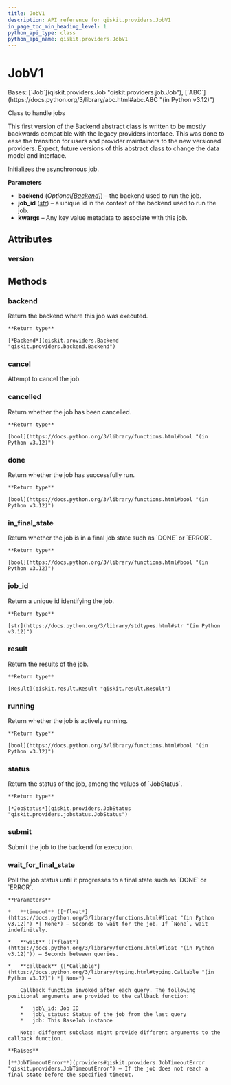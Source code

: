 ```yaml
---
title: JobV1
description: API reference for qiskit.providers.JobV1
in_page_toc_min_heading_level: 1
python_api_type: class
python_api_name: qiskit.providers.JobV1
---
```


# JobV1

<Class id="qiskit.providers.JobV1" isDedicatedPage={true} github="https://github.com/Qiskit/qiskit/tree/stable/1.1/qiskit/providers/job.py#L42-L147" signature="qiskit.providers.JobV1(backend, job_id, **kwargs)">
  Bases: [`Job`](qiskit.providers.Job "qiskit.providers.job.Job"), [`ABC`](https://docs.python.org/3/library/abc.html#abc.ABC "(in Python v3.12)")

  Class to handle jobs

  This first version of the Backend abstract class is written to be mostly backwards compatible with the legacy providers interface. This was done to ease the transition for users and provider maintainers to the new versioned providers. Expect, future versions of this abstract class to change the data model and interface.

  Initializes the asynchronous job.

  **Parameters**

  *   **backend** (*Optional\[*[*Backend*](qiskit.providers.Backend "qiskit.providers.Backend")*]*) – the backend used to run the job.
  *   **job\_id** ([*str*](https://docs.python.org/3/library/stdtypes.html#str "(in Python v3.12)")) – a unique id in the context of the backend used to run the job.
  *   **kwargs** – Any key value metadata to associate with this job.

  ## Attributes

  ### version

  <Attribute id="qiskit.providers.JobV1.version" attributeValue="1" />

  ## Methods

  ### backend

  <Function id="qiskit.providers.JobV1.backend" github="https://github.com/Qiskit/qiskit/tree/stable/1.1/qiskit/providers/job.py#L72-L76" signature="backend()">
    Return the backend where this job was executed.

    **Return type**

    [*Backend*](qiskit.providers.Backend "qiskit.providers.backend.Backend")
  </Function>

  ### cancel

  <Function id="qiskit.providers.JobV1.cancel" github="https://github.com/Qiskit/qiskit/tree/stable/1.1/qiskit/providers/job.py#L140-L142" signature="cancel()">
    Attempt to cancel the job.
  </Function>

  ### cancelled

  <Function id="qiskit.providers.JobV1.cancelled" github="https://github.com/Qiskit/qiskit/tree/stable/1.1/qiskit/providers/job.py#L86-L88" signature="cancelled()">
    Return whether the job has been cancelled.

    **Return type**

    [bool](https://docs.python.org/3/library/functions.html#bool "(in Python v3.12)")
  </Function>

  ### done

  <Function id="qiskit.providers.JobV1.done" github="https://github.com/Qiskit/qiskit/tree/stable/1.1/qiskit/providers/job.py#L78-L80" signature="done()">
    Return whether the job has successfully run.

    **Return type**

    [bool](https://docs.python.org/3/library/functions.html#bool "(in Python v3.12)")
  </Function>

  ### in\_final\_state

  <Function id="qiskit.providers.JobV1.in_final_state" github="https://github.com/Qiskit/qiskit/tree/stable/1.1/qiskit/providers/job.py#L90-L92" signature="in_final_state()">
    Return whether the job is in a final job state such as `DONE` or `ERROR`.

    **Return type**

    [bool](https://docs.python.org/3/library/functions.html#bool "(in Python v3.12)")
  </Function>

  ### job\_id

  <Function id="qiskit.providers.JobV1.job_id" github="https://github.com/Qiskit/qiskit/tree/stable/1.1/qiskit/providers/job.py#L68-L70" signature="job_id()">
    Return a unique id identifying the job.

    **Return type**

    [str](https://docs.python.org/3/library/stdtypes.html#str "(in Python v3.12)")
  </Function>

  ### result

  <Function id="qiskit.providers.JobV1.result" github="https://github.com/Qiskit/qiskit/tree/stable/1.1/qiskit/providers/job.py#L135-L138" signature="abstract result()">
    Return the results of the job.

    **Return type**

    [Result](qiskit.result.Result "qiskit.result.Result")
  </Function>

  ### running

  <Function id="qiskit.providers.JobV1.running" github="https://github.com/Qiskit/qiskit/tree/stable/1.1/qiskit/providers/job.py#L82-L84" signature="running()">
    Return whether the job is actively running.

    **Return type**

    [bool](https://docs.python.org/3/library/functions.html#bool "(in Python v3.12)")
  </Function>

  ### status

  <Function id="qiskit.providers.JobV1.status" github="https://github.com/Qiskit/qiskit/tree/stable/1.1/qiskit/providers/job.py#L144-L147" signature="abstract status()">
    Return the status of the job, among the values of `JobStatus`.

    **Return type**

    [*JobStatus*](qiskit.providers.JobStatus "qiskit.providers.jobstatus.JobStatus")
  </Function>

  ### submit

  <Function id="qiskit.providers.JobV1.submit" github="https://github.com/Qiskit/qiskit/tree/stable/1.1/qiskit/providers/job.py#L130-L133" signature="abstract submit()">
    Submit the job to the backend for execution.
  </Function>

  ### wait\_for\_final\_state

  <Function id="qiskit.providers.JobV1.wait_for_final_state" github="https://github.com/Qiskit/qiskit/tree/stable/1.1/qiskit/providers/job.py#L94-L128" signature="wait_for_final_state(timeout=None, wait=5, callback=None)">
    Poll the job status until it progresses to a final state such as `DONE` or `ERROR`.

    **Parameters**

    *   **timeout** ([*float*](https://docs.python.org/3/library/functions.html#float "(in Python v3.12)") *| None*) – Seconds to wait for the job. If `None`, wait indefinitely.

    *   **wait** ([*float*](https://docs.python.org/3/library/functions.html#float "(in Python v3.12)")) – Seconds between queries.

    *   **callback** ([*Callable*](https://docs.python.org/3/library/typing.html#typing.Callable "(in Python v3.12)") *| None*) –

        Callback function invoked after each query. The following positional arguments are provided to the callback function:

        *   job\_id: Job ID
        *   job\_status: Status of the job from the last query
        *   job: This BaseJob instance

        Note: different subclass might provide different arguments to the callback function.

    **Raises**

    [**JobTimeoutError**](providers#qiskit.providers.JobTimeoutError "qiskit.providers.JobTimeoutError") – If the job does not reach a final state before the specified timeout.
  </Function>
</Class>

